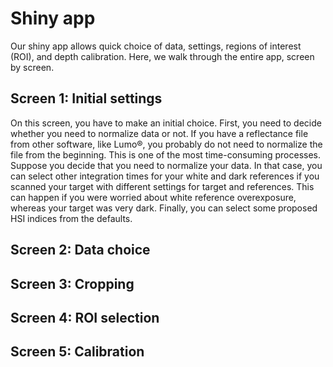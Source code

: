 # Shiny app

Our shiny app allows quick choice of data, settings, regions of interest (ROI), and depth calibration. Here, we walk through the entire app, screen by screen.

## Screen 1: Initial settings

On this screen, you have to make an initial choice. First, you need to decide whether you need to normalize data or not. If you have a reflectance file from other software, like Lumo®, you probably do not need to normalize the file from the beginning. This is one of the most time-consuming processes. Suppose you decide that you need to normalize your data. In that case, you can select other integration times for your white and dark references if you scanned your target with different settings for target and references. This can happen if you were worried about white reference overexposure, whereas your target was very dark. Finally, you can select some proposed HSI indices from the defaults.

## Screen 2: Data choice

## Screen 3: Cropping

## Screen 4: ROI selection

## Screen 5: Calibration
